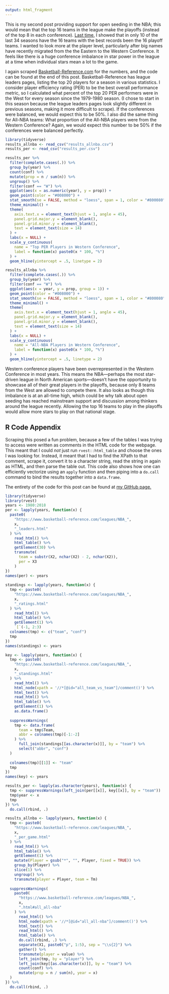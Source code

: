 ```yaml
---
output: html_fragment
---
```


This is my second post providing support for open seeding in the NBA; this would mean that the top 16 teams in the league make the playoffs (instead of the top 8 in each conference). [Last time](https://www.markhw.com/open-seeding-pt1), I showed that in only 10 of the last 34 seasons have the 16 teams with the best records been the 16 playoff teams. I wanted to look more at the player level, particularly after big names have recently migrated from the the Eastern to the Western Conference. It feels like there is a huge conference imbalance in star power in the league at a time when individual stars mean a lot to the game.  

I again scraped [Basketball-Reference.com](https://www.basketball-reference.com) for the numbers, and the code can be found at the end of this post. Basketball-Reference has league leaders pages, listing the top 20 players for a season in various statistics. I consider player efficiency rating (PER) to be the best overall performance metric, so I calculated what percent of the top 20 PER performers were in the West for every season since the 1979-1980 season. (I chose to start in this season because the league leaders pages look slightly different in previous seasons, making it more difficult to scrape). If the conferences were balanced, we would expect this to be 50%. I also did the same thing for All-NBA teams: What proportion of the All-NBA players were from the Western Conference? Again, we would expect this number to be 50% if the conferences were balanced perfectly.  

```r
library(tidyverse)
results_allnba <- read_csv("results_allnba.csv")
results_per <- read_csv("results_per.csv")
```

```r
results_per %>% 
  filter(complete.cases(.)) %>% 
  group_by(year) %>% 
  count(conf) %>% 
  mutate(prop = n / sum(n)) %>% 
  ungroup() %>% 
  filter(conf == "W") %>% 
  ggplot(aes(x = as.numeric(year), y = prop)) +
  geom_point(color = "#008000") +
  stat_smooth(se = FALSE, method = "loess", span = 1, color = "#800080") +
  theme_minimal() +
  theme(
    axis.text.x = element_text(hjust = 1, angle = 45),
    panel.grid.major.y = element_blank(),
    panel.grid.minor.y = element_blank(),
    text = element_text(size = 14)
  ) +
  labs(x = NULL) +
  scale_y_continuous(
    name = "Top PER Players in Western Conference",
    label = function(x) paste0(x * 100, "%")
  ) +
  geom_hline(yintercept = .5, linetype = 2)
```

```r
results_allnba %>% 
  filter(complete.cases(.)) %>% 
  group_by(year) %>% 
  filter(conf == "W") %>% 
  ggplot(aes(x = year, y = prop, group = 1)) +
  geom_point(color = "#008000") +
  stat_smooth(se = FALSE, method = "loess", span = 1, color = "#800080") +
  theme_minimal() +
  theme(
    axis.text.x = element_text(hjust = 1, angle = 45),
    panel.grid.major.y = element_blank(),
    panel.grid.minor.y = element_blank(),
    text = element_text(size = 14)
  ) +
  labs(x = NULL) +
  scale_y_continuous(
    name = "All-NBA Players in Western Conference",
    label = function(x) paste0(x * 100, "%")
  ) +
  geom_hline(yintercept = .5, linetype = 2)
```
  
  
Western conference players have been overrepresented in the Western Conference in most years. This means the NBA—perhaps the most star-driven league in North American sports—doesn't have the opportunity to showcase all of their great players in the playoffs, because only 8 teams from the West are allowed to compete there. It also looks as though this imbalance is at an all-time high, which could be why talk about open seeding has reached mainstream support and discussion among thinkers around the league recently. Allowing the top 16 teams to play in the playoffs would allow more stars to play on that national stage.  

## R Code Appendix

Scraping this posed a fun problem, because a few of the tables I was trying to access were written as comments in the HTML code for the webpage. This meant that I could *not* just run `rvest::html_table` and choose the ones I was looking for. Instead, it meant that I had to find the XPath to that comment, scrape it, convert it to a character string, read the string in again as HTML, and then parse the table out. This code also shows how one can efficiently vectorize using an `apply` function and then piping into a `do.call` command to bind the results together into a `data.frame`.  

The entirety of the code for this post can be found at [my GitHub page.](https://github.com/markhwhiteii/blog/tree/master/openseeding_pt2)  

```r
library(tidyverse)
library(rvest)
years <- 1980:2018
per <- lapply(years, function(x) {
  paste0(
    "https://www.basketball-reference.com/leagues/NBA_",
    x,
    "_leaders.html"
  ) %>% 
    read_html() %>% 
    html_table() %>% 
    getElement(30) %>% 
    transmute(
      team = substr(X2, nchar(X2) - 2, nchar(X2)),
      per = X3
    )
})
names(per) <- years
  
standings <- lapply(years, function(x) {
  tmp <- paste0(
    "https://www.basketball-reference.com/leagues/NBA_",
    x,
    "_ratings.html"
  ) %>% 
    read_html() %>% 
    html_table() %>% 
    getElement(1) %>% 
    `[`(-1, 2:3)
  colnames(tmp) <- c("team", "conf")
  tmp
})
names(standings) <- years

key <- lapply(years, function(x) {
  tmp <- paste0(
    "https://www.basketball-reference.com/leagues/NBA_", 
    x, 
    "_standings.html"
  ) %>% 
    read_html() %>% 
    html_node(xpath = '//*[@id="all_team_vs_team"]/comment()') %>% 
    html_text() %>% 
    read_html() %>% 
    html_table() %>% 
    getElement(1) %>% 
    as.data.frame()
  
  suppressWarnings(
    tmp <- data.frame(
      team = tmp$Team,
      abbr = colnames(tmp)[-1:-2]
    ) %>% 
      full_join(standings[[as.character(x)]], by = "team") %>% 
      select("abbr", "conf")
  )
  
  colnames(tmp)[[1]] <- "team"
  tmp
})
names(key) <- years

results_per <- lapply(as.character(years), function(x) {
  tmp <- suppressWarnings(left_join(per[[x]], key[[x]], by = "team"))
  tmp$year <- x
  tmp
}) %>% 
  do.call(rbind, .)

results_allnba <- lapply(years, function(x) {
  tmp <- paste0(
    "https://www.basketball-reference.com/leagues/NBA_",
    x,
    "_per_game.html"
  ) %>% 
    read_html() %>% 
    html_table() %>% 
    getElement(1) %>% 
    mutate(Player = gsub("*", "", Player, fixed = TRUE)) %>% 
    group_by(Player) %>% 
    slice(1) %>% 
    ungroup() %>% 
    transmute(player = Player, team = Tm)
  
  suppressWarnings(
    paste0(
      "https://www.basketball-reference.com/leagues/NBA_",
      x,
      ".html#all_all-nba"
    ) %>% 
      read_html() %>% 
      html_node(xpath = '//*[@id="all_all-nba"]/comment()') %>% 
      html_text() %>% 
      read_html() %>% 
      html_table() %>% 
      do.call(rbind, .) %>% 
      separate(X1, paste0("p", 1:5), sep = "\\s{2}") %>% 
      gather() %>% 
      transmute(player = value) %>% 
      left_join(tmp, by = "player") %>% 
      left_join(key[[as.character(x)]], by = "team") %>% 
      count(conf) %>% 
      mutate(prop = n / sum(n), year = x)
  )
}) %>% 
  do.call(rbind, .)
```
  